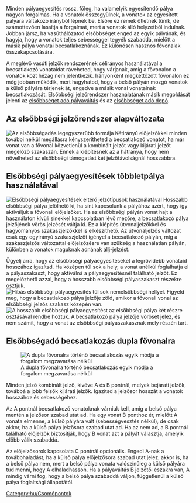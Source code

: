 
{{hu/Csomópontmenü}}
Minden pályaegyesítés rossz, főleg, ha valamelyik egyesítendő pálya nagyon forgalmas. Ha a vonatok összegyűlnek, a vonatok az egyesített pályára váltakozó irányból lépnek be. Elsőre ez remek ötletnek tűnik, de számottevően lassítja a forgalmat, mert a vonatok álló helyzetből indulnak. Jobban jársz, ha vasúthálózatod elsőbbséget enged az egyik pályának, és hagyja, hogy a vonatok teljes sebességgel tegyék szabaddá, mielőtt a másik pálya vonatai becsatlakoznának. Ez különösen hasznos fővonalak összekapcsolására.

A meglévő vasúti jelzők rendszerének célirányos használatával a becsatlakozó vonataidat ráveheted, hogy várjanak, amíg a fővonalon a vonatok közt hézag nem jelentkezik. Irányonként megkettőzött fővonalon ez még jobban működik, mert hagyhatod, hogy a belső pályán mozgó vonatok a külső pályára térjenek át, engedve a másik vonal vonatainak becsatlakozását. Elsőbbségi jelzőrendszer használatának másik megoldását jelenti az [[hu/Community/Junctionary/Csomópont/Elsőbbséget adó pályaváltás|elsőbbséget adó pályaváltás]] és az [[hu/Manual/Vasúti járműtelep építése#Haladó járműtelep-konfigurációk|elsőbbséget adó depó]].

==Az elsőbbségi jelzőrendszer alapváltozata==
[[File:en/basic priority.png|none|frame|Az elsőbbségadás legegyszerűbb formája]]
Kétirányú előjelzőkkel minden további nélkül megállásra kényszerítheted a becsatlakozó vonatot, ha már vonat van a fővonal közvetlenül a kombinált jelzőt vagy kijárati jelzőt megelőző szakaszán. Ennek a kiépítésnek az a hátránya, hogy nem növelheted az elsőbbségi támogatást két jelzőtávolságnál hosszabbra.

==Elsőbbségi pályaegyesítések többletpálya használatával==
[[File:en/Priority merges.png|none|frame|Elsőbbségi pályaegyesítések eltérő jelzőtípusok használatával]]
Hosszabb elsőbbségi pálya jelölhető ki, ha sínt kapcsolunk a pályához azért, hogy így aktiváljuk a fővonali előjelzőket. Ha az elsőbbségi pályán vonat hajt a használaton kívüli sínekkel kapcsolatban lévő mezőre, a becsatlakozó pálya jelzőjének vörös jelzését váltja ki. Ez a kiépítés útvonaljelzőkkel és hagyományos szakaszjelzőkkel is elkészíthető. Az útvonaljelzős változat csak egy egyirányú szakaszjelzőt igényel a becsatlakozó pályán, míg a szakaszjelzős változattal előjelzőzésre van szükség a használatlan pályán, különben a vonatok maguknak adnának állj-jelzést.

Ügyelj arra, hogy az elsőbbségi pályaegyesítéseket a legrövidebb vonataid hosszához igazítsd. Ha középen túl sok a hely, a vonat anélkül foglalhatja el a pályaszakaszt, hogy aktiválná a pályaegyesítésnél található jelzőt. Ez megelőzhető azzal, hogy a hosszabb elsőbbségi pályaszakaszt részekre osztjuk.
[[File:en/Flawed priority.png|none|frame|Hibás elsőbbségi pályaegyesítés túl sok nemelsőbbségi hellyel. Figyeld meg, hogy a becsatlakozó pálya jelzője zöld, amikor a fővonali vonal az elsőbbségi jelzős szakasz közepén van.]]
[[File:en/Fixed priority.png|none|frame|A hosszabb elsőbbségi pályaegyesítést az elsőbbségi pálya két részre osztásával rendbe hoztuk. A becsatlakozó pálya jelzője vöröset jelez, és nem számít, hogy a vonat az elsőbbségi pályaszakasznak mely részén tart.]]

==Elsőbbségadó becsatlakozás dupla fővonalra==
[[File:en/rightofwaymerge.png|none|frame|A dupla fővonalra történő becsatlakozás egyik módja a forgalom megzavarása nélkül]]

Minden jelző kombinált jelző, kivéve A és B pontnál, melyek bejárati jelzők, továbbá a jobb felsők kijárati jelzők. Igazítsd a jelzősor hosszát a vonatok hosszához és sebességéhez.

Az A pontnál becsatlakozó vonatoknak várniuk kell, amíg a belső pálya mentén a jelzősor szabad utat ad. Ha egy vonat B ponthoz ér, mielőtt A vonata elmenne, a külső pályára vált (sebességvesztés nélkül), de csak akkor, ha a külső pálya jelzősora szabad utat ad. Ha az nem ad, a B pontnál található előjelzők biztosítják, hogy B vonat azt a pályát választja, amelyik előbb válik szabaddá.

Az előjelzősorok kapcsolata C pontnál opcionális. Engedi A-nak a továbbhaladást, ha a külső pálya előjelzősora szabad utat jelez, akkor is, ha a belső pálya nem, mert a belső pálya vonata valószínűleg a külső pályára tud menni, hogy A elhaladhasson. Ha a pályaváltás B jelzőtől északra van, A mindig várni fog, hogy a belső pálya szabaddá váljon, függetlenül a külső pálya foglaltsági állapotától.


[[Category:hu/Csomópontok]]